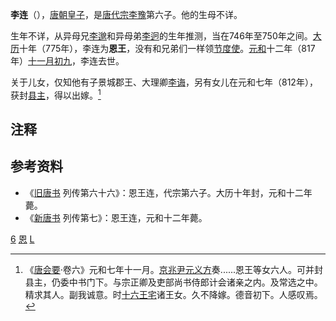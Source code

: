 '''李连'''（{{bd|740年代|?|817年|12月20日|catIdx=L}}），[[唐朝|唐朝]][[皇子|皇子]]，是[[唐代宗|唐代宗李豫]]第六子。他的生母不详。

生年不详，从异母兄[[李邈_(唐)|李邈]]和异母弟[[李迥|李迥]]的生年推测，当在746年至750年之间。[[大历|大历]]十年（775年），李连为'''恩王'''，没有和兄弟们一样领[[节度使|节度使]]。[[元和_(唐朝)|元和]]十二年（817年）[[十一月初九|十一月初九]]，李连去世。

关于儿女，仅知他有子景城郡王、大理卿[[李诲|李诲]]，另有女儿在元和七年（812年），获封[[县主|县主]]，得以出嫁。<ref>《[[唐会要|唐会要]]·卷六》元和七年十一月。[[京兆尹|京兆尹]][[元义方|元义方]]奏......恩王等女六人。可并封县主，仍委中书门下。与宗正卿及吏部尚书侍郎计会诸亲之内。及常选之中。精求其人。副我诚意。时[[十六王宅|十六王宅]]诸王女。久不降嫁。德音初下。人感叹焉。</ref>

== 注释 ==

{{Reflist}}

== 参考资料 ==
*《[[旧唐书|旧唐书]] 列传第六十六》：恩王连，代宗第六子。大历十年封，元和十二年薨。
*《[[新唐书|新唐书]] 列传第七》：恩王连，元和十二年薨。

[[Category:唐代宗皇子|6]]
[[Category:唐朝宗室国王|恩]]
[[Category:李姓|L]]